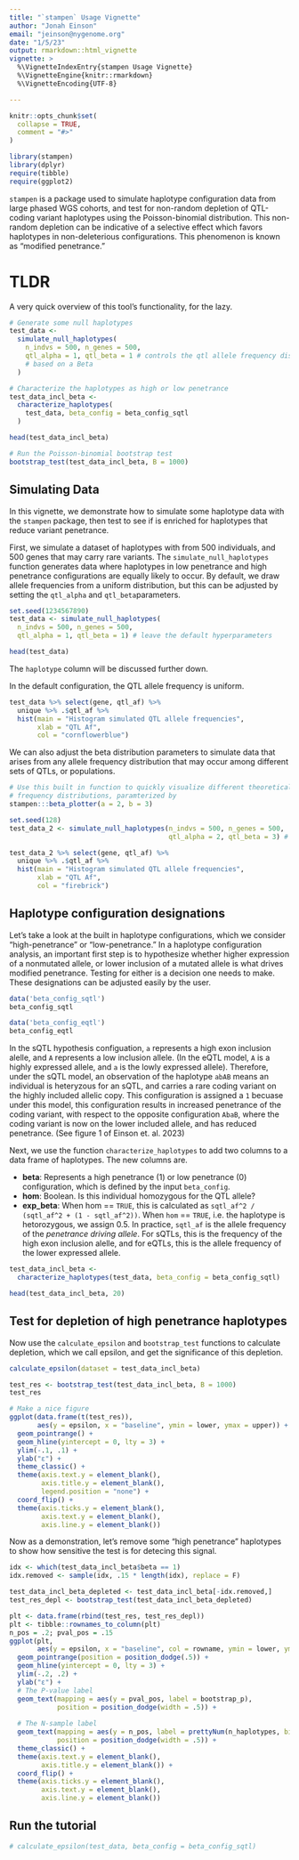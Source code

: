 ```yaml
---
title: "`stampen` Usage Vignette"
author: "Jonah Einson"
email: "jeinson@nygenome.org"
date: "1/5/23"
output: rmarkdown::html_vignette
vignette: >
  %\VignetteIndexEntry{stampen Usage Vignette}
  %\VignetteEngine{knitr::rmarkdown}
  %\VignetteEncoding{UTF-8}

---
```




```r
knitr::opts_chunk$set(
  collapse = TRUE,
  comment = "#>"
)
```

```r
library(stampen)
library(dplyr)
require(tibble)
require(ggplot2)
```

`stampen` is a package used to simulate haplotype configuration data from large
phased WGS cohorts, and test for non-random depletion of QTL-coding variant 
haplotypes using the Poisson-binomial distribution. This non-random depletion 
can be indicative of a selective effect which favors haplotypes in 
non-deleterious configurations. This phenomenon is known as "modified 
penetrance."

# TLDR

A very quick overview of this tool's functionality, for the lazy.
```r
# Generate some null haplotypes
test_data <- 
  simulate_null_haplotypes(
    n_indvs = 500, n_genes = 500, 
    qtl_alpha = 1, qtl_beta = 1 # controls the qtl allele frequency distribution
    # based on a Beta
  )

# Characterize the haplotypes as high or low penetrance
test_data_incl_beta <- 
  characterize_haplotypes(
    test_data, beta_config = beta_config_sqtl
  )

head(test_data_incl_beta)

# Run the Poisson-binomial bootstrap test
bootstrap_test(test_data_incl_beta, B = 1000)
```


## Simulating Data

In this vignette, we demonstrate how to simulate some haplotype data with the
`stampen` package, then test to see if is enriched for haplotypes that reduce
variant penetrance.


First, we simulate a dataset of haplotypes with from 500 individuals, and 500 
genes that may carry rare variants. The `simulate_null_haplotypes` function generates data where haplotypes in low penetrance and high penetrance configurations are equally likely to occur. By default, we draw allele frequencies from a uniform distribution, but this can be adjusted by setting the `qtl_alpha` and `qtl_beta`parameters. 

```r
set.seed(1234567890)
test_data <- simulate_null_haplotypes(
  n_indvs = 500, n_genes = 500, 
  qtl_alpha = 1, qtl_beta = 1) # leave the default hyperparameters
```

```r
head(test_data)
```

The `haplotype` column will be discussed further down. 

In the default configuration, the QTL allele frequency is uniform. 
```r
test_data %>% select(gene, qtl_af) %>% 
  unique %>% .$qtl_af %>% 
  hist(main = "Histogram simulated QTL allele frequencies", 
       xlab = "QTL Af", 
       col = "cornflowerblue")
```

We can also adjust the beta distribution parameters to simulate data that 
arises from any allele frequency distribution that may occur among different 
sets of QTLs, or populations. 

```r
# Use this built in function to quickly visualize different theoretical allele 
# frequency distributions, paramterized by 
stampen:::beta_plotter(a = 2, b = 3)
```

```r
set.seed(128)
test_data_2 <- simulate_null_haplotypes(n_indvs = 500, n_genes = 500, 
                                        qtl_alpha = 2, qtl_beta = 3) # new hps

test_data_2 %>% select(gene, qtl_af) %>% 
  unique %>% .$qtl_af %>% 
  hist(main = "Histogram simulated QTL allele frequencies", 
       xlab = "QTL Af", 
       col = "firebrick")
```

## Haplotype configuration designations

Let's take a look at the built in haplotype configurations, which we consider "high-penetrance" or "low-penetrance." In a haplotype configuration analysis, an important first step is to hypothesize whether higher expression of a nonmutated allele, or lower inclusion of a mutated allele is what drives modified penetrance. Testing for either is a decision one needs to make. These designations can be adjusted easily by the user. 

```r
data('beta_config_sqtl')
beta_config_sqtl
```

```r
data('beta_config_eqtl')
beta_config_eqtl
```

In the sQTL hypothesis configuation, `a` represents a high exon inclusion alelle, and `A` represents a low inclusion allele. (In the eQTL model, `A` is a highly expressed allele, and `a` is the lowly expressed allele). Therefore, under the sQTL model, an observation of the haplotype `abAB` means an individual is heteryzous for an sQTL, and carries a rare coding variant on the highly included allelic copy. This configuration is assigned a `1` becuase under this model, this configuration results in increased penetrance of the coding variant, with respect to the opposite configuration `AbaB`, where the coding variant is now on the lower included allele, and has reduced penetrance. (See figure 1 of Einson et. al. 2023)

Next, we use the function `characterize_haplotypes` to add two columns to a data frame of haplotypes. The new columns are.

- **beta**: Represents a high penetrance (1) or low penetrance (0) configuration, which is defined by the input `beta_config`. 
- **hom**: Boolean. Is this individual homozygous for the QTL allele?
- **exp_beta**: When hom == `TRUE`, this is calculated as `sqtl_af^2 / (sqtl_af^2 + (1 - sqtl_af^2))`. When `hom` == `TRUE`, i.e. the haplotype is hetorozygous, we assign 0.5. In practice, `sqtl_af` is the allele frequency of the *penetrance driving allele*. For sQTLs, this is the frequency of the high exon inclusion alelle, and for eQTLs, this is the allele frequency of the lower expressed allele. 

```r
test_data_incl_beta <- 
  characterize_haplotypes(test_data, beta_config = beta_config_sqtl)

head(test_data_incl_beta, 20)
```

## Test for depletion of high penetrance haplotypes
Now use the `calculate_epsilon` and `bootstrap_test` functions to calculate depletion, which we call epsilon, and get the significance of this depletion. 

```r
calculate_epsilon(dataset = test_data_incl_beta)
```

```r
test_res <- bootstrap_test(test_data_incl_beta, B = 1000)
test_res
```

```r
# Make a nice figure
ggplot(data.frame(t(test_res)), 
       aes(y = epsilon, x = "baseline", ymin = lower, ymax = upper)) + 
  geom_pointrange() + 
  geom_hline(yintercept = 0, lty = 3) + 
  ylim(-.1, .1) + 
  ylab("ε") +
  theme_classic() +
  theme(axis.text.y = element_blank(),
        axis.title.y = element_blank(),
        legend.position = "none") +
  coord_flip() +
  theme(axis.ticks.y = element_blank(),
        axis.text.y = element_blank(),
        axis.line.y = element_blank())
```

Now as a demonstration, let's remove some "high penetrance" haplotypes to show how sensitive the test is for detecing this signal. 

```r
idx <- which(test_data_incl_beta$beta == 1)
idx.removed <- sample(idx, .15 * length(idx), replace = F)

test_data_incl_beta_depleted <- test_data_incl_beta[-idx.removed,]
test_res_depl <- bootstrap_test(test_data_incl_beta_depleted)
```

```r
plt <- data.frame(rbind(test_res, test_res_depl))
plt <- tibble::rownames_to_column(plt)
n_pos = .2; pval_pos = .15
ggplot(plt,
       aes(y = epsilon, x = "baseline", col = rowname, ymin = lower, ymax = upper)) + 
  geom_pointrange(position = position_dodge(.5)) + 
  geom_hline(yintercept = 0, lty = 3) + 
  ylim(-.2, .2) + 
  ylab("ε") +
  # The P-value label
  geom_text(mapping = aes(y = pval_pos, label = bootstrap_p),
            position = position_dodge(width = .5)) +
  
  # The N-sample label
  geom_text(mapping = aes(y = n_pos, label = prettyNum(n_haplotypes, big.mark = ",")),
            position = position_dodge(width = .5)) +
  theme_classic() +
  theme(axis.text.y = element_blank(),
        axis.title.y = element_blank()) +
  coord_flip() +
  theme(axis.ticks.y = element_blank(),
        axis.text.y = element_blank(),
        axis.line.y = element_blank())
```


## Run the tutorial 


```r
# calculate_epsilon(test_data, beta_config = beta_config_sqtl)
```

